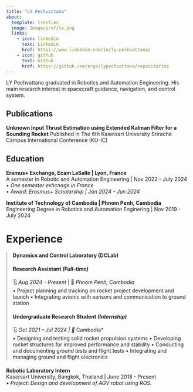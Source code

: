 ```yaml
---
title: "LY Pechvattana"
about:
  template: trestles
  image: Image/profile.png
  links:
    - icon: linkedin
      text: Linkedin
      href: https://www.linkedin.com/in/ly-pechvattana/
    - icon: github
      text: Github
      href: https://github.com/orgs/lypechvattana/repositories
---
```

LY Pechvattana graduated in Robotics and Automation Engineering. His main research interest in spacecraft guidance, navigation, and control system.

## Publications
**Unknown Input Thrust Estimation using Extended Kalman Filter for a Sounding Rocket** <be>
Published in The 6th Kasetsart University Sriracha Campus International Conference (KU-IC)

## Education

**Eramus+ Exchange, Ecam LaSalle | Lyon, France** <br>
A semester in Robotic and Automation Engineering | Nov 2022 - July 2024  <br>
• *One semester exhcnage in France* <br>
• *Award: Erasmus+ Scholarship | Jan 2024 - Jun 2024*

**Institute of Technology of Cambodia | Phnom Penh, Cambodia** <br>
Engineering Degree in Robotics and Automation Enginering | Nov 2019 - July 2024

# Experience

<div style="border-left: 3px solid #ccc; padding-left: 15px; margin-bottom: 20px;">
  
**Dynamics and Control Laboratory (DCLab)**  

#### **Research Assistant** *(Full-time)*  
🗓 *Aug 2024 – Present* | 📍 *Phnom Penh, Cambodia*  
• Project planning and tracking on rocket project development and launch 
• Integrating avionic with sensors and communication to ground station

#### **Undergraduate Research Student** *(Internship)*  
🗓 *Oct 2021 – Jul 2024 | 📍 *Cambodia*  
• Designing and testing solid rocket propulsion systems
• Developing rocket structures for improved performance and stability
• Conducting and documenting ground tests and flight tests
• Integrating and managing ground and flight electronics
</div>

**Robotic Laboratory Intern** <br>
Kasersart University, Bangkok, Thailand | June 2018 - Present<br>
• *Project: Design and development of AGV robot using ROS.* <br>

